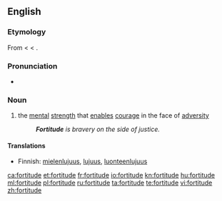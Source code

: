 ==English==

===Etymology===
From {{etyl|fro}} < {{etyl|la}} {{term|fortitudo|fortitūdō|bravery, strength|lang=la}} < {{term|fortis||brave, strong|lang=la}}.

===Pronunciation===
* {{a|RP}} {{IPA|/ˈfɔːtɪtjuːd/}}

===Noun===
{{en-noun}}

# the [[mental]] [[strength]] that [[enable]]s [[courage]] in the face of [[adversity]]
#: '''''Fortitude''' is bravery on the side of justice.''

====Translations====
{{trans-top|mental strength}}
* Finnish: [[mielenlujuus]], [[lujuus]], [[luonteenlujuus]]
{{trans-mid}}
{{trans-bottom}}

[[ca:fortitude]]
[[et:fortitude]]
[[fr:fortitude]]
[[io:fortitude]]
[[kn:fortitude]]
[[hu:fortitude]]
[[ml:fortitude]]
[[pl:fortitude]]
[[ru:fortitude]]
[[ta:fortitude]]
[[te:fortitude]]
[[vi:fortitude]]
[[zh:fortitude]]
